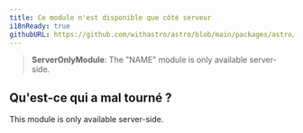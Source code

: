 ```yaml
---
title: Ce module n'est disponible que côté serveur
i18nReady: true
githubURL: https://github.com/withastro/astro/blob/main/packages/astro/src/core/errors/errors-data.ts
---
```


> **ServerOnlyModule**: The "NAME" module is only available server-side.

## Qu'est-ce qui a mal tourné ?
This module is only available server-side.



